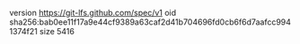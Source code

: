 version https://git-lfs.github.com/spec/v1
oid sha256:bab0ee11f17a9e44cf9389a63caf2d41b704696fd0cb6f6d7aafcc9941374f21
size 5416

